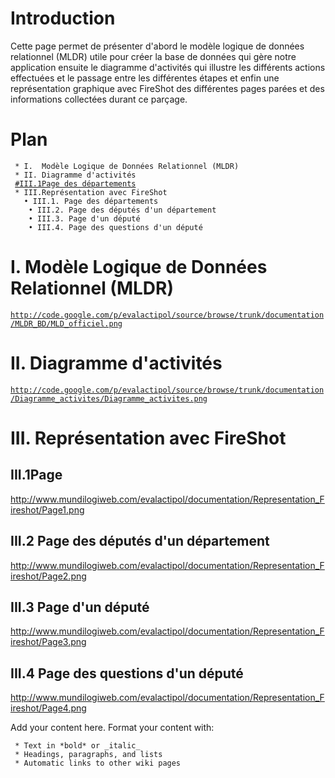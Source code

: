 = Introduction =

Cette page permet de présenter d'abord le modèle logique de données relationnel (MLDR) utile pour créer la base de données qui gère notre application ensuite le diagramme d'activités qui illustre les différents actions effectuées et le passage entre les différentes étapes et enfin une représentation graphique avec FireShot des différentes pages parées et des informations collectées durant ce parçage.

= Plan =

  * I.  Modèle Logique de Données Relationnel (MLDR)
  * II. Diagramme d'activités
  [[#III.1Page des départements]]
  * III.Représentation avec FireShot
    • III.1. Page des départements<br>
    • III.2. Page des députés d'un département<br>
    • III.3. Page d'un député<br>
    • III.4. Page des questions d'un député

= I. Modèle Logique de Données Relationnel (MLDR) =
 http://code.google.com/p/evalactipol/source/browse/trunk/documentation/MLDR_BD/MLD_officiel.png

= II. Diagramme d'activités =
 http://code.google.com/p/evalactipol/source/browse/trunk/documentation/Diagramme_activites/Diagramme_activites.png

= III. Représentation avec FireShot =
==III.1Page==
http://www.mundilogiweb.com/evalactipol/documentation/Representation_Fireshot/Page1.png
== III.2  Page des députés d'un département ==
http://www.mundilogiweb.com/evalactipol/documentation/Representation_Fireshot/Page2.png
== III.3  Page d'un député ==
http://www.mundilogiweb.com/evalactipol/documentation/Representation_Fireshot/Page3.png
== III.4  Page des questions d'un député ==
http://www.mundilogiweb.com/evalactipol/documentation/Representation_Fireshot/Page4.png




Add your content here.  Format your content with:
  * Text in *bold* or _italic_
  * Headings, paragraphs, and lists
  * Automatic links to other wiki pages